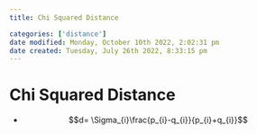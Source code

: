 ```yaml
---
title: Chi Squared Distance

categories: ['distance']
date modified: Monday, October 10th 2022, 2:02:31 pm
date created: Tuesday, July 26th 2022, 8:33:15 pm
---
```


# Chi Squared Distance
- $$d= \Sigma_{i}\frac{p_{i}-q_{i}}{p_{i}+q_{i}}$$



